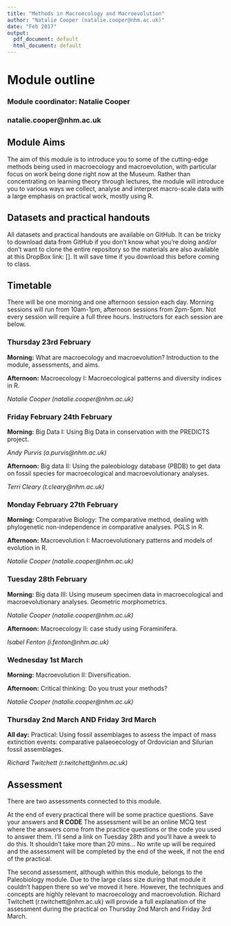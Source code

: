 ```yaml
---
title: "Methods in Macroecology and Macroevolution"
author: "Natalie Cooper (natalie.cooper@nhm.ac.uk)"
date: "Feb 2017"
output:
  pdf_document: default
  html_document: default
---
```



# Module outline

### Module coordinator: Natalie Cooper
### natalie.cooper@nhm.ac.uk

## Module Aims
The aim of this module is to introduce you to some of the cutting-edge methods being used in macroecology and macroevolution, with particular focus on work being done right now at the Museum. 
Rather than concentrating on learning theory through lectures, the module will introduce you to various ways we collect, analyse and interpret macro-scale data with a large emphasis on practical work, mostly using R. 

## Datasets and practical handouts
All datasets and practical handouts are available on GitHub.
It can be tricky to download data from GitHub if you don't know what you're doing and/or don't want to clone the entire repository so the materials are also available at this DropBox link: [].
It will save time if you download this before coming to class.

## Timetable
There will be one morning and one afternoon session each day. 
Morning sessions will run from 10am-1pm, afternoon sessions from 2pm-5pm. 
Not every session will require a full three hours. 
Instructors for each session are below.

### Thursday 23rd February

**Morning:** What are macroecology and macroevolution? 
Introduction to the module, assessments, and aims.

**Afternoon:** Macroecology I: Macroecological patterns and diversity indices in R.

*Natalie Cooper (natalie.cooper@nhm.ac.uk)*

### Friday February 24th February

**Morning:** Big Data I: Using Big Data in conservation with the PREDICTS project.

*Andy Purvis (a.purvis@nhm.ac.uk)*

**Afternoon:** Big data II: Using the paleobiology database (PBDB) to get data on fossil species for macroecological and macroevolutionary analyses.

*Terri Cleary (t.cleary@nhm.ac.uk)*

### Monday February 27th February

**Morning:** Comparative Biology: The comparative method, dealing with phylogenetic non-independence in comparative analyses. 
PGLS in R.

**Afternoon:** Macroevolution I: Macroevolutionary patterns and models of evolution in R.

*Natalie Cooper (natalie.cooper@nhm.ac.uk)*

### Tuesday 28th February

**Morning:** Big data III: Using museum specimen data in macroecological and macroevolutionary analyses. 
Geometric morphometrics.

*Natalie Cooper (natalie.cooper@nhm.ac.uk)*

**Afternoon:** Macroecology II: case study using Foraminifera.

*Isabel Fenton (i.fenton@nhm.ac.uk)*

### Wednesday 1st March

**Morning:** Macroevolution II: Diversification.

**Afternoon:** Critical thinking: Do you trust your methods?

*Natalie Cooper (natalie.cooper@nhm.ac.uk)*

### Thursday 2nd March AND Friday 3rd March
**All day:** 
Practical: Using fossil assemblages to assess the impact of mass extinction events: comparative palaeoecology of Ordovician and Silurian fossil assemblages.

*Richard Twitchett (r.twitchett@nhm.ac.uk)*

## Assessment
There are two assessments connected to this module.

At the end of every practical there will be some practice questions. 
Save your answers and __R CODE__
The assessment will be an online MCQ test where the answers come from the practice questions or the code you used to answer them. 
I'll send a link on Tuesday 28th and you'll have a week to do this.
It shouldn't take more than 20 mins...
No write up will be required and the assessment will be completed by the end of the week, if not the end of the practical. 

The second assessment, although within this module, belongs to the Paleobiology module. 
Due to the large class size during that module it couldn't happen there so we've moved it here.
 However, the techniques and concepts are highly relevant to macroecology and macroevolution.
 Richard Twitchett (r.twitchett@nhm.ac.uk) will provide a full explanation of the assessment during the practical on Thursday 2nd March and Friday 3rd March. 
